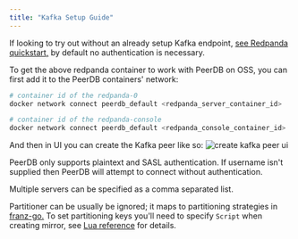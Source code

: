 ```yaml
---
title: "Kafka Setup Guide"
---
```


If looking to try out without an already setup Kafka endpoint, [see Redpanda quickstart,](https://docs.redpanda.com/current/get-started/quick-start) by default no authentication is necessary.

To get the above redpanda container to work with PeerDB on OSS, you can first add it to the PeerDB containers' network:
```bash
# container id of the redpanda-0
docker network connect peerdb_default <redpanda_server_container_id>

# container id of the redpanda-console
docker network connect peerdb_default <redpanda_console_container_id>
```

And then in UI you can create the Kafka peer like so:
![create kafka peer ui](../images/setup/redpeer.png)


PeerDB only supports plaintext and SASL authentication. If username isn't supplied then PeerDB will attempt to connect without authentication.

Multiple servers can be specified as a comma separated list.

Partitioner can be usually be ignored; it maps to partitioning strategies in [franz-go.](https://pkg.go.dev/github.com/twmb/franz-go/pkg/kgo#Partitioner) To set partitioning keys you'll need to specify `Script` when creating mirror, see [Lua reference](https://docs.peerdb.io/lua/reference) for details.